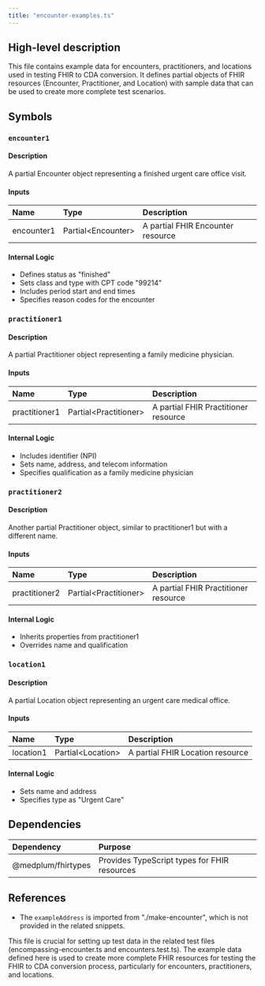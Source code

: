 ```yaml
---
title: "encounter-examples.ts"
---
```


## High-level description
This file contains example data for encounters, practitioners, and locations used in testing FHIR to CDA conversion. It defines partial objects of FHIR resources (Encounter, Practitioner, and Location) with sample data that can be used to create more complete test scenarios.

## Symbols

### `encounter1`
#### Description
A partial Encounter object representing a finished urgent care office visit.

#### Inputs
| Name | Type | Description |
|:-----|:-----|:------------|
| encounter1 | Partial&lt;Encounter&gt; | A partial FHIR Encounter resource |

#### Internal Logic
- Defines status as "finished"
- Sets class and type with CPT code "99214"
- Includes period start and end times
- Specifies reason codes for the encounter

### `practitioner1`
#### Description
A partial Practitioner object representing a family medicine physician.

#### Inputs
| Name | Type | Description |
|:-----|:-----|:------------|
| practitioner1 | Partial&lt;Practitioner&gt; | A partial FHIR Practitioner resource |

#### Internal Logic
- Includes identifier (NPI)
- Sets name, address, and telecom information
- Specifies qualification as a family medicine physician

### `practitioner2`
#### Description
Another partial Practitioner object, similar to practitioner1 but with a different name.

#### Inputs
| Name | Type | Description |
|:-----|:-----|:------------|
| practitioner2 | Partial&lt;Practitioner&gt; | A partial FHIR Practitioner resource |

#### Internal Logic
- Inherits properties from practitioner1
- Overrides name and qualification

### `location1`
#### Description
A partial Location object representing an urgent care medical office.

#### Inputs
| Name | Type | Description |
|:-----|:-----|:------------|
| location1 | Partial&lt;Location&gt; | A partial FHIR Location resource |

#### Internal Logic
- Sets name and address
- Specifies type as "Urgent Care"

## Dependencies
| Dependency | Purpose |
|:-----------|:--------|
| @medplum/fhirtypes | Provides TypeScript types for FHIR resources |

## References
- The `exampleAddress` is imported from "./make-encounter", which is not provided in the related snippets.

This file is crucial for setting up test data in the related test files (encompassing-encounter.ts and encounters.test.ts). The example data defined here is used to create more complete FHIR resources for testing the FHIR to CDA conversion process, particularly for encounters, practitioners, and locations.